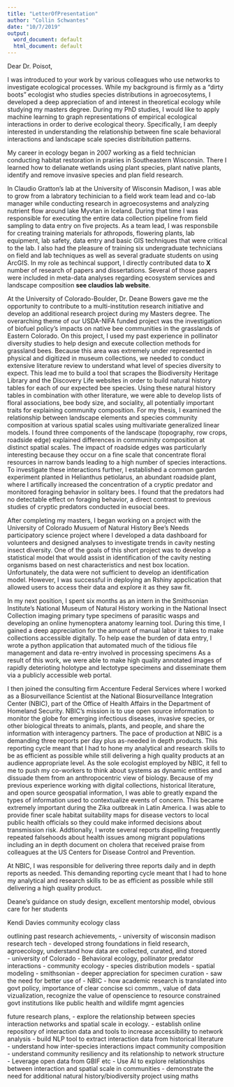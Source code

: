 ```yaml
---
title: "LetterOfPresentation"
author: "Collin Schwantes"
date: "10/7/2019"
output:
  word_document: default
  html_document: default
---
```



Dear Dr. Poisot,

I was introduced to your work by various colleagues who use networks to investigate ecological processes. While my background is firmly as a "dirty boots" ecologist who studies species distributions in agroecosytems, I developed a deep appreciation of and interest in theoretical ecology while studying my masters degree. During my PhD studies, I would like to apply machine learning to graph representations of empirical ecological interactions in order to derive ecological theory. Specifically, I am deeply interested in understanding the relationship between fine scale behavioral interactions and landscape scale species distribitution patterns. 

My career in ecology began in 2007 working as a field technician conducting habitat restoration in prairies in Southeastern Wisconsin. There I learned how to delianate wetlands using plant species, plant native plants, identify and remove invasive species and plan field research. 

In Claudio Gratton's lab at the University of Wisconsin Madison, I was able to grow from a labratory techinician to a field work team lead and co-lab manager while conducting research in agroecosystems and analyzing nutrient flow around lake Myvtan in Iceland. During that time I was responsible for executing the entire data collection pipeline from field sampling to data entry on five projects. As a team lead, I was responsbile for creating training materials for athropods, flowering plants, lab equipment, lab safety, data entry and basic GIS techniques that were critical to the lab. I also had the pleasure of training six undergraduate technicians on field and lab techniques as well as several graduate students on using ArcGIS. In my role as techincal support, I directly contributed data to **X** number of research of papers and dissertations. Several of those papers were included in meta-data analyses regarding ecosystem services and landscape composition **see claudios lab website**.

At the University of Colorado-Boulder, Dr. Deane Bowers gave me the opportunity to contribute to a multi-institution research initiative and develop an additional research project during my Masters degree. The overarching theme of our USDA-NIFA funded project was the investigation of biofuel policy's impacts on native bee communities in the grasslands of Eastern Colorado. On this project, I used my past experience in pollinator diversity studies to help design and execute collection methods for grassland bees. Because this area was extremely under represented in physical and digitized in museum collections, we needed to conduct extensive literature review to understand what level of species diversity to expect. This lead me to build a tool that scrapes the Biodiversity Heritage Library and the Discovery Life websites in order to build natural history tables for each of our expected bee species. Using these natural history tables in combination with other literature, we were able to develop lists of floral associations, bee body size, and sociality, all potentially important traits for explaining community composition. For my thesis, I examined the relationship between landscape elements and species community composition at various spatial scales using multivariate generalized linear models. I found three  components of the landscape (topography, row crops, roadside edge) explained differences in communinity composition at distinct spatial scales. The impact of roadside edges was particularly interesting because they occur on a fine scale that concentrate floral resources in narrow bands leading to a high number of species interactions. To investigate these interactions further, I established a common garden experiment planted in Helianthus petiolarus, an abundant roadside plant, where I artifically increased the concentration of a cryptic predator and monitored foraging behavior in solitary bees. I found that the predators had no detectable effect on foraging behavior, a direct contrast to previous studies of cryptic predators conducted in eusocial bees. 

After completing my masters, I began working on a project with the University of Colorado Musuem of Natural History Bee's Needs participatory science project where I developed a data dashboard for volunteers and designed analyses to investigate trends in cavity nesting insect diversity. One of the goals of this short project was to develop a statistical model that would assist in identification of the cavity nesting organisms based on nest characteristics and nest box location. Unfortunately, the data were not sufficient to develop an identification model. However, I was successful in deploying an Rshiny appclication that allowed users to access their data and explore it as they saw fit. 

In my next position, I spent six months as an intern in the Smithsonian Institute's National Museum of Natural History working in the National Insect Collection imaging  primary type specimens of parasitic wasps and developing an online hymenoptera anatomy learning tool. During this time, I gained a deep appreciation for the amount of manual labor it takes to make collections accessible digitally. To help ease the burden of data entry, I wrote a python application that automated much of the tidious file management and data re-entry involved in processing specimens As a result of this work, we were able to make high quality annotated images of rapidly deterioting holotype and lectotype specimens and disseminate them via a publicly accessible web portal.  

I then joined the consulting firm Accenture Federal Services where I worked as a Biosurveillance Scientist at the National Biosurveillance Integration Center (NBIC), part of the Office of Health Affairs in the Department of Homeland Security. NBIC's mission is to use open source information to monitor the globe for emerging infectious diseases, invasive species, or other biological threats to animals, plants, and people, and share the information with interagency partners. The pace of production at NBIC is a demanding three reports per day plus as-needed in depth products. This reporting cycle meant that I had to hone my analytical and research skills to be as efficient as possible while still delivering a high quality products at an audience appropriate level. As the sole ecologist employed by NBIC, it fell to me to push my co-workers to think about systems as dynamic entities and dissuade them from an anthropocentric view of biology. Because of my previous experience working with digital collections, historical literature, and open source geospatial information, I was able to greatly expand the types of information used to contextualize events of concern. This became extremely important during the Zika outbreak in Latin America. I was able to provide finer scale habitat suitability maps for disease vectors to local public health officials so they could make informed decisions about transmission risk. Addtionally, I wrote several reports dispelling frequently repeated falsehoods about health issues among migrant populations including an in depth document on cholera that received praise from colleagues at the US Centers for Disease Control and Prevention. 








At NBIC, I was responsible for delivering three reports daily and in depth reports as needed. This demanding reporting cycle meant that I had to hone my analytical and research skills to be as efficient as possible while still delivering a high quality product. 







Deane's guidance on study design, excellent mentorship model, obvious care for her students

Kendi Davies community ecology class






outlining past research achievements,
- university of wisconsin madison research tech
  - developed strong foundations in field research, agroecology, understand how data are collected, curated, and stored   
- university of Colorado 
   - Behavioral ecology, pollinator predator interactions
   - community ecology - species distribution models
   - spatial modeling
 - smithsonian
    - deeper appreciation for specimen curation
    - saw the need for better use of 
  - NBIC
    - how academic research is translated into govt policy, importance of clear concise sci commm., value of data vizualization, recognize the value of openscience to resource constrained govt institutions like public health and wildlife mgmt agencies

future research plans,
- explore the relationship between species interaction networks and spatial scale in ecology.
  - establish online repository of interaction data and tools to increase accessibility to network analysis
    - build NLP tool to extract interaction data from historical literature
  - understand how inter-species interactions impact community composition
  - understand community resiliency and its relationship to network structure 
    - Leverage open data from GBIF etc - Use AI to explore relationships between interaction and spatial scale in communities
  - demonstrate the need for additional natural history/biodiversity project using maths



